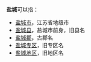 '''盐城'''可以指：
*[[盐城市|盐城市]]，江苏省地级市
*[[盐城县|盐城县]]，盐城市前身，旧县名
*[[盐城郡|盐城郡]]，古郡名
*[[盐城专区|盐城专区]]，旧专区名
*[[盐城地区|盐城地区]]，旧地区名

{{Disambig|Y|Cat=二字中国地名消歧义}}